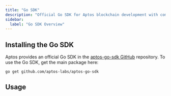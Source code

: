 ```yaml
---
title: "Go SDK"
description: "Official Go SDK for Aptos blockchain development with comprehensive examples and transaction building capabilities"
sidebar:
  label: "Go SDK Overview"
---
```



## Installing the Go SDK

Aptos provides an official Go SDK in
the [aptos-go-sdk GitHub](https://github.com/aptos-labs/aptos-go-sdk) repository.
To use the Go SDK, get the main package here:

```shellscript
go get github.com/aptos-labs/aptos-go-sdk
```

## Usage

<CardGrid>
  <LinkCard href="/build/sdks/go-sdk/fetch-data-via-sdk" title="Fetching Data" description="Learn how to fetch data with the Go SDK" />

  <LinkCard href="/build/sdks/go-sdk/building-transactions" title="Submitting Transactions" description="Learn how to submit transactions with the Go SDK" />

  <LinkCard href="/build/sdks/go-sdk/go-examples" title="Examples" description="Explore Go examples provided in the SDK" />
</CardGrid>

